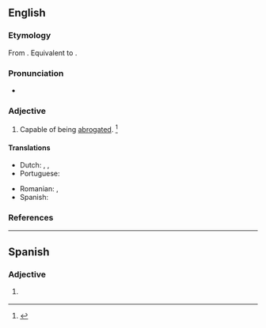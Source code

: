 ==English==

===Etymology===
From {{etyl|la|en}} {{m|la|abrogo}}. Equivalent to {{suffix|abrogate|able|lang=en}}.

===Pronunciation===
* {{a|US}} {{IPA|/ˈæb.ɹə.ɡə.bl̩/|lang=en}}

===Adjective===
{{en-adj}}

# Capable of being [[abrogated]]. {{defdate|First attested in the late 16<sup>th</sup> century.}}<ref>{{R:SOED5|page=8}}</ref>

====Translations====
{{trans-top|capable of being abrogated}}
* Dutch: {{t|nl|ophefbaar}}, {{t|nl|intrekbaar}}, {{t|nl|afschafbaar}}
* Portuguese: {{t+|pt|ab-rogável}}
{{trans-mid}}
* Romanian: {{t|ro|abrogabil|m}}, {{t|ro|abrogabilă|f}}
* Spanish: {{t+|es|abrogable}}
{{trans-bottom}}

===References===
<references/>

----

==Spanish==

===Adjective===
{{es-adj}}

# {{l|en|abrogable}} {{gloss|capable of being abrogated}}